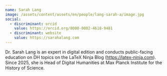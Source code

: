 ```yaml
---
name: Sarah Lang
image: /assets/content/assets/en/people/lang-sarah-a/image.jpg
social:
  - discriminant: orcid
    value: https://orcid.org/0000-0002-4618-9481
  - discriminant: website
    value: https://sarahalang.com
---
```

Dr. Sarah Lang is an expert in digital edition and conducts public-facing education on DH topics on the LaTeX Ninja Blog (https://latex-ninja.com). Since 2025, she is Head of Digital Humanities at Max Planck Institute for the History of Science.
